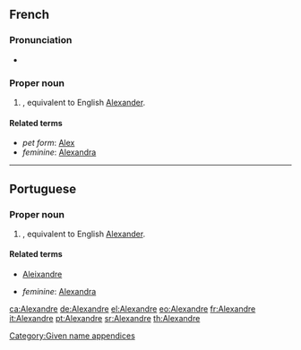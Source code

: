 ==French==

===Pronunciation===
* {{audio|Fr-Alexandre.ogg|audio}}

===Proper noun===
{{infl|fr|proper noun|m}}

# {{given name|male|lang=fr}}, equivalent to English [[Alexander]].
<!-- # {{given name|male|lang=fr}}, cognate to [[Alexander]]. -->

====Related terms====
* ''pet form'': [[Alex]]
* ''feminine'': [[Alexandra]]

----

==Portuguese==

===Proper noun===
{{infl|pt|proper noun|m}}

# {{given name|male|lang=pt}}, equivalent to English [[Alexander]].

====Related terms====
* [[Aleixandre]]
<!--* ''pet form'': [[]] -->
* ''feminine'': [[Alexandra]]

[[Category:Given name appendices]]

[[ca:Alexandre]]
[[de:Alexandre]]
[[el:Alexandre]]
[[eo:Alexandre]]
[[fr:Alexandre]]
[[it:Alexandre]]
[[pt:Alexandre]]
[[sr:Alexandre]]
[[th:Alexandre]]